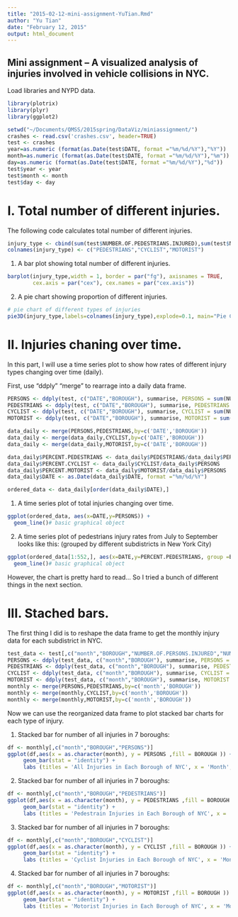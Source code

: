 ```yaml
---
title: "2015-02-12-mini-assignment-YuTian.Rmd"
author: "Yu Tian"
date: "February 12, 2015"
output: html_document
---
```


Mini assignment -- A visualized analysis of injuries involved in vehicle collisions in NYC.
-------------
Load libraries and NYPD data.
```r
library(plotrix)
library(plyr)
library(ggplot2)

setwd("~/Documents/QMSS/2015spring/DataViz/miniassignment/")
crashes <- read.csv('crashes.csv', header=TRUE)
test <- crashes
year=as.numeric (format(as.Date(test$DATE, format ="%m/%d/%Y"),"%Y"))
month=as.numeric (format(as.Date(test$DATE, format ="%m/%d/%Y"),"%m"))
day=as.numeric (format(as.Date(test$DATE, format ="%m/%d/%Y"),"%d"))
test$year <- year
test$month <- month
test$day <- day
```

# I. Total number of different injuries.

The following code calculates total number of different injuries.
```r
injury_type <- cbind(sum(test$NUMBER.OF.PEDESTRIANS.INJURED),sum(test$NUMBER.OF.CYCLIST.INJURED),sum(test$NUMBER.OF.MOTORIST.INJURED))
colnames(injury_type) <- c("PEDESTRIANS","CYCLIST","MOTORIST")
```

1. A bar plot showing total number of different injuries.
```r
barplot(injury_type,width = 1, border = par("fg"), axisnames = TRUE,
        cex.axis = par("cex"), cex.names = par("cex.axis"))
```

2. A pie chart showing proportion of different injuries.
```r
# pie chart of different types of injuries
pie3D(injury_type,labels=colnames(injury_type),explode=0.1, main="Pie Chart of Injuries ")
```

# II. Injuries chaning over time.

In this part, I will use a time series plot to show how rates of different injury types changing over time (daily).

First, use "ddply" "merge" to rearrage into a daily data frame.
```r
PERSONS <- ddply(test, c("DATE","BOROUGH"), summarise, PERSONS = sum(NUMBER.OF.PERSONS.INJURED))
PEDESTRIANS <- ddply(test, c("DATE","BOROUGH"), summarise, PEDESTRIANS = sum(NUMBER.OF.PEDESTRIANS.INJURED))
CYCLIST <- ddply(test, c("DATE","BOROUGH"), summarise, CYCLIST = sum(NUMBER.OF.CYCLIST.INJURED))
MOTORIST <- ddply(test, c("DATE","BOROUGH"), summarise, MOTORIST = sum(NUMBER.OF.MOTORIST.INJURED))

data_daily <- merge(PERSONS,PEDESTRIANS,by=c('DATE','BOROUGH'))
data_daily <- merge(data_daily,CYCLIST,by=c('DATE','BOROUGH'))
data_daily <- merge(data_daily,MOTORIST,by=c('DATE','BOROUGH'))

data_daily$PERCENT.PEDESTRIANS <- data_daily$PEDESTRIANS/data_daily$PERSONS
data_daily$PERCENT.CYCLIST <- data_daily$CYCLIST/data_daily$PERSONS
data_daily$PERCENT.MOTORIST <- data_daily$MOTORIST/data_daily$PERSONS
data_daily$DATE <- as.Date(data_daily$DATE, format ="%m/%d/%Y")

ordered_data <- data_daily[order(data_daily$DATE),]
```

1. A time series plot of total injuries changing over time.
```r
ggplot(ordered_data, aes(x=DATE,y=PERSONS)) +       
  geom_line()# basic graphical object
```

2. A time series plot of pedestrians injury rates from July to September looks like this: (grouped by different subdistricts in New York City)
```r
ggplot(ordered_data[1:552,], aes(x=DATE,y=PERCENT.PEDESTRIANS, group =BOROUGH, color=BOROUGH)) +       
  geom_line()# basic graphical object
```

However, the chart is pretty hard to read... So I tried a bunch of different things in the next section.

# III. Stached bars.

The first thing I did is to reshape the data frame to get the monthly injury data for each subdistrict in NYC.
```r
test_data <- test[,c("month","BOROUGH","NUMBER.OF.PERSONS.INJURED","NUMBER.OF.PEDESTRIANS.INJURED","NUMBER.OF.CYCLIST.INJURED","NUMBER.OF.MOTORIST.INJURED")]
PERSONS <- ddply(test_data, c("month","BOROUGH"), summarise, PERSONS = sum(NUMBER.OF.PERSONS.INJURED))
PEDESTRIANS <- ddply(test_data, c("month","BOROUGH"), summarise, PEDESTRIANS = sum(NUMBER.OF.PEDESTRIANS.INJURED))
CYCLIST <- ddply(test_data, c("month","BOROUGH"), summarise, CYCLIST = sum(NUMBER.OF.CYCLIST.INJURED))
MOTORIST <- ddply(test_data, c("month","BOROUGH"), summarise, MOTORIST = sum(NUMBER.OF.MOTORIST.INJURED))
monthly <- merge(PERSONS,PEDESTRIANS,by=c('month','BOROUGH'))
monthly <- merge(monthly,CYCLIST,by=c('month','BOROUGH'))
monthly <- merge(monthly,MOTORIST,by=c('month','BOROUGH'))
```

Now we can use the reorganized data frame to plot stacked bar charts for each type of injury.

(1) Stacked bar for number of all injuries in 7 boroughs:
```r
df <- monthly[,c("month","BOROUGH","PERSONS")]
ggplot(df,aes(x = as.character(month), y = PERSONS ,fill = BOROUGH )) + 
     geom_bar(stat = "identity") +
     labs (titles = 'All Injuries in Each Borough of NYC', x = 'Month', y = 'Injuries' ) 
```

(2) Stacked bar for number of all injuries in 7 boroughs:
```r
df <- monthly[,c("month","BOROUGH","PEDESTRIANS")]
ggplot(df,aes(x = as.character(month), y = PEDESTRIANS ,fill = BOROUGH )) + 
     geom_bar(stat = "identity") +
     labs (titles = 'Pedestrain Injuries in Each Borough of NYC', x = 'Month', y = 'Pedestrain Injuries' ) 
```

(3) Stacked bar for number of all injuries in 7 boroughs:
```r
df <- monthly[,c("month","BOROUGH","CYCLIST")]
ggplot(df,aes(x = as.character(month), y = CYCLIST ,fill = BOROUGH )) + 
     geom_bar(stat = "identity") +
     labs (titles = 'Cyclist Injuries in Each Borough of NYC', x = 'Month', y = 'Cyclist Injuries' ) 
```

(4) Stacked bar for number of all injuries in 7 boroughs:
```r
df <- monthly[,c("month","BOROUGH","MOTORIST")]
ggplot(df,aes(x = as.character(month), y = MOTORIST ,fill = BOROUGH )) + 
     geom_bar(stat = "identity") +
     labs (titles = 'Motorist Injuries in Each Borough of NYC', x = 'Month', y = 'Motorist Injuries' ) 
```


